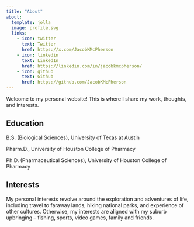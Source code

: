 ```yaml
---
title: "About"
about:
  template: jolla
  image: profile.svg
  links:
    - icon: twitter
      text: Twitter
      href: https://x.com/JacobKMcPherson
    - icon: linkedin
      text: LinkedIn
      href: https://linkedin.com/in/jacobkmcpherson/
    - icon: github
      text: Github
      href: https://github.com/JacobKMcPherson
---
```


Welcome to my personal website! This is where I share my work, thoughts, and interests.

## Education

B.S. (Biological Sciences), University of Texas at Austin

Pharm.D., University of Houston College of Pharmacy

Ph.D. (Pharmaceutical Sciences), University of Houston College of Pharmacy

## Interests


My personal interests revolve around the exploration and adventures of life, including travel to faraway lands, hiking national parks, and experience of other cultures. Otherwise, my interests are aligned with my suburb upbringing -- fishing, sports, video games, family and friends. 